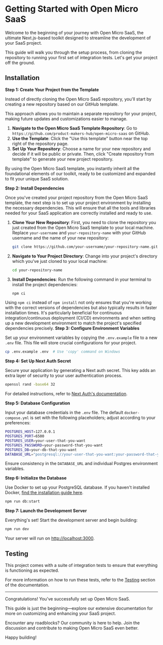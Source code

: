 # Getting Started with Open Micro SaaS

Welcome to the beginning of your journey with Open Micro SaaS, the ultimate Next.js-based toolkit designed to streamline the development of your SaaS project.

This guide will walk you through the setup process, from cloning the repository to running your first set of integration tests. Let's get your project off the ground.

## Installation

**Step 1: Create Your Project from the Template**

Instead of directly cloning the Open Micro SaaS repository, you'll start by creating a new repository based on our GitHub template.

This approach allows you to maintain a separate repository for your project, making future updates and customizations easier to manage.

1. **Navigate to the Open Micro SaaS Template Repository**: Go to `https://github.com/product-makers-hub/open-micro-saas` on GitHub.
2. **Use the Template**: Click the "Use this template" button near the top right of the repository page.
3. **Set Up Your Repository**: Choose a name for your new repository and decide if it will be public or private. Then, click "Create repository from template" to generate your new project repository.

By using the Open Micro SaaS template, you instantly inherit all the foundational elements of our toolkit, ready to be customized and expanded to fit your unique SaaS solution.

**Step 2: Install Dependencies**

Once you've created your project repository from the Open Micro SaaS template, the next step is to set up your project environment by installing the necessary dependencies. This will ensure that all the tools and libraries needed for your SaaS application are correctly installed and ready to use.

1. **Clone Your New Repository**: First, you need to clone the repository you just created from the Open Micro SaaS template to your local machine. Replace `your-username` and `your-repository-name` with your GitHub username and the name of your new repository:

   ```bash
   git clone https://github.com/your-username/your-repository-name.git
   ```

2. **Navigate to Your Project Directory**: Change into your project's directory which you've just cloned to your local machine:

   ```bash
   cd your-repository-name
   ```

3. **Install Dependencies**: Run the following command in your terminal to install the project dependencies:

   ```bash
   npm ci
   ```

Using `npm ci` instead of `npm install` not only ensures that you're working with the correct versions of dependencies but also typically results in faster installation times. It's particularly beneficial for continuous integration/continuous deployment (CI/CD) environments and when setting up a new development environment to match the project's specified dependencies precisely.
**Step 3: Configure Environment Variables**

Set up your environment variables by copying the `.env.example` file to a new `.env` file. This file will store crucial configurations for your project.

```bash
cp .env.example .env  # Use 'copy' command on Windows
```

**Step 4: Set Up Next Auth Secret**

Secure your application by generating a Next auth secret. This key adds an extra layer of security to your user authentication process.

```bash
openssl rand -base64 32
```

For detailed instructions, refer to [Next Auth's documentation](https://next-auth.js.org/configuration/options#description-1).

**Step 5: Database Configuration**

Input your database credentials in the `.env` file. The default `docker-compose.yml` is set with the following placeholders; adjust according to your preferences:

```bash
POSTGRES_HOST=127.0.0.1
POSTGRES_PORT=6500
POSTGRES_USER=your-user-that-you-want
POSTGRES_PASSWORD=your-password-that-you-want
POSTGRES_DB=your-db-that-you-want
DATABASE_URL="postgresql://your-user-that-you-want:your-password-that-you-want@localhost:6500/your-db-that-you-want?schema=public"
```

Ensure consistency in the `DATABASE_URL` and individual Postgres environment variables.

**Step 6: Initialize the Database**

Use Docker to set up your PostgreSQL database. If you haven't installed Docker, [find the installation guide here](https://docs.docker.com/get-docker/).

```bash
npm run db:start
```

**Step 7: Launch the Development Server**

Everything's set! Start the development server and begin building:

```bash
npm run dev
```

Your server will run on [http://localhost:3000](http://localhost:3000).

## Testing

This project comes with a suite of integration tests to ensure that everything is functioning as expected.

For more information on how to run these tests, refer to the [Testing](/testing) section of the documentation.

---

Congratulations! You've successfully set up Open Micro SaaS.

This guide is just the beginning—explore our extensive documentation for more on customizing and enhancing your SaaS project.

Encounter any roadblocks? Our community is here to help. Join the discussion and contribute to making Open Micro SaaS even better.

Happy building!
